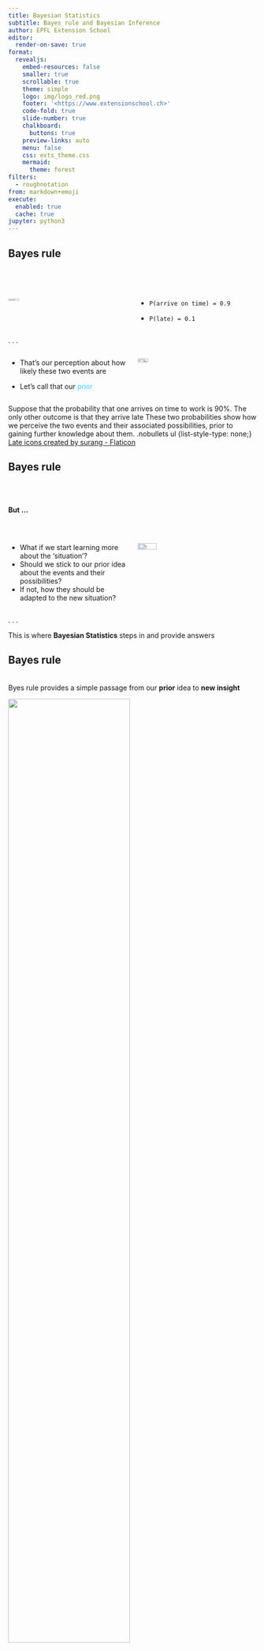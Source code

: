 ```yaml
---
title: Bayesian Statistics
subtitle: Bayes rule and Bayesian Inference
author: EPFL Extension School
editor:
  render-on-save: true
format:
  revealjs:
    embed-resources: false
    smaller: true
    scrollable: true
    theme: simple
    logo: img/logo_red.png
    footer: '<https://www.extensionschool.ch>'
    code-fold: true
    slide-number: true
    chalkboard:
      buttons: true
    preview-links: auto
    menu: false
    css: exts_theme.css
    mermaid:
      theme: forest
filters:
  - roughnotation
from: markdown+emoji
execute:
  enabled: true
  cache: true
jupyter: python3
---
```


## Bayes rule

<br>
<br>

::: columns
::: {.column width="50%"}
::: fragment
![](img/clock.png){ width=30% height=20% fig-align="center"}
:::
:::

::: {.column width="50%"}
::: incremental
- `P(arrive on time) = 0.9` 

- `P(late) = 0.1`
:::
:::
:::

. . .


::: columns
::: {.column width="50%"}
- That's our perception about how likely these two events are

- Let’s call that our [prior]{style="color:#2cd5ff"}
:::


::: {.column width="50%"}
![](img/thinking.png){ width=30% height=30% fig-align="center"}
:::
:::

::: notes
Suppose that the probability that one arrives on time to work is 90%. The only other outcome is that they arrive late
These two probabilities show how we perceive the two events and their associated possibilities, prior to gaining further knowledge about them.
.nobullets ul {list-style-type: none;}
<a href="https://www.flaticon.com/free-icons/late" title="Late icons">Late icons created by surang - Flaticon</a>
::: 

## Bayes rule

<br>
<br>

**But ...**  

<br>

::: columns
::: {.column width="50%"}
::: incremental
- What if we start learning more about the 'situation'?
- Should we stick to our prior idea about the events and their possibilities?
- If not, how they should be adapted to the new situation?
:::
:::

::: {.column width="50%"}
![](img/thinking.png){ width=40% height=30% right="180" fig-align="center"}
:::
:::

. . .

This is where **Bayesian Statistics** steps in and provide answers

## Bayes rule {.smaller}
<br>
Byes rule provides a simple passage from our **prior** idea to **new insight** 

::: fragment
![](img/bayes - rule.png){ width=70% height=70% fig-align="center"}
:::

::: fragment
![](img/bayes - rule - example.jpg){ width=70% height=70% fig-align="center"}
:::

. . .

let’s call the new idea a **posterior** idea

. . .

`P(arrive on time) → P(arrive on time | it’s raining)`

::: notes
press c to activate the chalk and circle on the P(arrive on time | it’s raining) and the word  posterior
press c again to turn it off
:::

## Bayes rule
<br>
<br>
More formally, Bayes rule says:

$$P(\text{arrive on time} | rain) = \frac{P(rain | \text{arrive on time})P(\text{arrive on time})}{P(rain)}$$

## Bayes rule: an example
::: incremental
- **Evidence**: a speaker at the forum will be from WEF NY office 

- **My prior**: 90% of WEF employees are on time

- What is my **posterior**? what is the probability that the speaker will be on time?
:::

::: fragment
![](img/bayes-example.jpg){width=70% height=70% fig-align="center"}
:::

::: notes
posterior p(speaker is on time | ny office) or posterior p(wef on time | ny office)?
:::

## Bayes rule: an example {.smaller}

![](img/bayes-example.jpg){width=60% height=60% fig-align="center"}

::: {style="font-size:14px"}
::: fragment
\begin{align}
P(\text{on time}|\text{NY office})& = \frac{P(\text{NY office}|\text{on time})\times P(\text{on time})}{P(\text{NY office})} \\
& = \frac{0.4 \times 0.9}{0.4 \times 0.9 + 0.8 \times 0.1} = 0.82
\end{align}
::: 
::: 

. . .

my prior has dropped from **90% to 82%**


::: notes
press c to activate the chalk and circle on the prior 90% and posterior 82%
press c again to turn it off
:::


## Hands-on Time!  

![](img/python-logo-inkscape.svg){width=50% height=50% fig-align="center"}

It's your turn:

- Open the notebook in `Day1-03/hands-on.ipynb`
- Follow the instructions in the notebook



## Statistical Inference 

<br>
<br>

```mermaid
flowchart LR
  A(observe data) --> B(learn about its properties)
```  
::: fragment 
<br>

### Frequentism vs Bayesianism
<br>
<br>
:::

::: fragment 
|[approach]{style="color:green;"}|<font color="green">property</font>|<font color="green">evidence</font>|<font color="green"> property </font>|
|:-----------:|:---------------:|:--------------:|:------------:|
| Frequentism | -   | observe $x$ |   learn about $\mu$   |
| Bayesianism | prior about $\mu$ | observe $x$ |   learn about $\mu$   |
:::



## Frequentism vs Bayesianism: example

<br>
<br>

Suppose that there is a sensor in this room that measures the temperature. I take data recorded by it and observe that:

<br>
<br>

::: incremental
- 10 values ranging from 18C^0^ to 22 C^0^
- I am interested in the average temperature, which is 20 based on the data
- I conclude that $\bar{x}=20$ is an unbiased estimator of $\mu$
- There is a Frequentist in the room!
:::

## Frequentism vs Bayesianism: example

<br>
<br>

Then you tell me that there is an issue with the sensor, as it caps values above 25 by 25:

<br>

::: incremental
- You argue that $\bar{x}=20$ is no longer an unbiased estimator of $\mu$
- That's true even though my 10 values were between 18 to 22
- Future realisations of the measurements could be large 
:::

## Frequentism vs Bayesianism: example

<br>
<br>

As a Bayesian, you argue that:
<br>

::: incremental
- You can have a prior about the parameter $\mu$
- Then, the 10 observed values can serve as a piece of evidence 
- That leads to a posterior about $\mu$
::: 

## Frequentism vs Bayesianism

![](img/bayes - freq_bayes.jpg){.absolute bottom="20"}

![](img/bayes - freq.jpg){.absolute .fragment .fade-in bottom="20"}

![](img/bayes - bayes.jpg){.absolute .fragment .fade-in bottom="20"}


::: {.notes}
frequentists reason horizontally, with mu fixed and x varying, while Bayesian inference
proceeds vertically, with x fixed, according to the posterior distribution of mu.

- Bayesian inference requires a prior distribution g(mu). When past experience provides g, there is every good reason to employ Bayes’ theorem.
- Frequentism replaces the choice of a prior with the choice of a method t(x), designed to answer the specific question at hand. This adds an arbitrary element to the inferential process
- In the absence of genuine prior information, a whiff of subjectivity hangs over Bayesian results, even those based on uninformative priors. Classical frequentism claimed for itself the high ground of scientific objectivity

**Frequentist**: they assume that we can [repeatedly]{.rn rn-type=highlight rn-color=red} have realisations of the measurements from the sensor, but we are able to only observe one such realisations, and infer $\mu$. The imaginary repeated realsations can constitute the whole spectrum of values for $\mu$

- **Bayesians**: they take the only <span style="color:red;">observable</span> realisation, and infer the whole spectrum of values for $\mu$. They don't rely on any other imaginary realisation. However they need to rely on a prior about $\mu$.
:::

## Coffee Break :coffee:

::: {style="font-size: 5em;font-color: #2cd5ff ;text-align: center"}

:::

## [QA]{style="color:white;"}

![](img/qa.png){width=30% height=30% fig-align="center"}


::: notes
<a href="https://www.flaticon.com/free-icons/qa" title="qa icons">Qa icons created by Freepik - Flaticon</a>
:::


